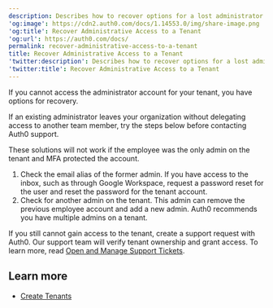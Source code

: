 ```yaml
---
description: Describes how to recover options for a lost administrator account
'og:image': https://cdn2.auth0.com/docs/1.14553.0/img/share-image.png
'og:title': Recover Administrative Access to a Tenant
'og:url': https://auth0.com/docs/
permalink: recover-administrative-access-to-a-tenant
title: Recover Administrative Access to a Tenant
'twitter:description': Describes how to recover options for a lost administrator account
'twitter:title': Recover Administrative Access to a Tenant
---
```

If you cannot access the administrator account for your tenant, you have options for recovery.

If an existing administrator leaves your organization without delegating access to another team member, try the steps below before contacting Auth0 support.

<Callout icon="file-lines" color="#0EA5E9" iconType="regular">

These solutions will not work if the employee was the only admin on the tenant and MFA protected the account.

</Callout>

1. Check the email alias of the former admin. If you have access to the inbox, such as through Google Workspace, request a password reset for the user and reset the password for the tenant account.
2. Check for another admin on the tenant. This admin can remove the previous employee account and add a new admin. Auth0 recommends you have multiple admins on a tenant.

If you still cannot gain access to the tenant, create a support request with Auth0. Our support team will verify tenant ownership and grant access. To learn more, read [Open and Manage Support Tickets](/troubleshoot/customer-support/open-and-manage-support-tickets).

## Learn more

* [Create Tenants](/get-started/auth0-overview/create-tenants)
